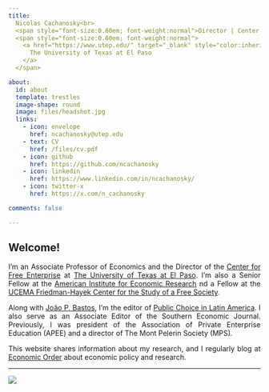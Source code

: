 ```yaml
---
title:
  Nicolas Cachanosky<br>
  <span style="font-size:0.60em; font-weight:normal">Director | Center for Free Enterprise</span><br>
  <span style="font-size:0.60em; font-weight:normal">
    <a href="https://www.utep.edu/" target="_blank" style="color:inherit; text-decoration:none;">
      The University of Texas at El Paso
    </a>
  </span>

about:
  id: about
  template: trestles
  image-shape: round
  image: files/headshot.jpg
  links:
    - icon: envelope
      href: ncachanosky@utep.edu
    - text: CV
      href: /files/cv.pdf
    - icon: github
      href: https://github.com/ncachanosky
    - icon: linkedin
      href: https://www.linkedin.com/in/ncachanosky/
    - icon: twitter-x
      href: https://x.com/n_cachanosky

comments: false

---
```

:::{#about}
:::{style="text-align: justify"}

## Welcome!

I’m an Associate Professor of Economics and the Director of the [Center for Free Enterprise](https://www.utep.edu/business/c4fe/) at [The University of Texas at El Paso](https://www.utep.edu/). I’m also a Senior Fellow at the [American Institute for Economic Research](https://aier.org/) nd a Fellow at the [UCEMA Friedman-Hayek Center for the Study of a Free Society](https://ucema.edu.ar/friedman-hayek-center).

Along with [João P. Bastos](https://jpmvbastos.com/), I’m the editor of [Public Choice in Latin America](https://publicchoicelatinamerica.substack.com/). I also serve as an Associate Editor of the Southern Economic Journal. Previously, I was president of the Association of Private Enterprise Education (APEE) and a director of The Mont Pelerin Society (MPS).

This website shares information about my research, and I regularly blog at [Economic Order](https://economicorder.substack.com/) about economic policy and research.

:::

---

[![](/files/C4FE.png)](https://www.utep.edu/business/c4fe/)

:::
